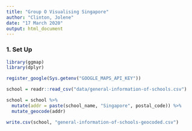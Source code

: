 ```yaml
---
title: "Group O Visualising Singapore"
author: "Clinton, Jolene"
date: "17 March 2020"
output: html_document
---
```


### 1. Set Up

```r
library(ggmap)
library(dplyr)

register_google(Sys.getenv("GOOGLE_MAPS_API_KEY"))

school = readr::read_csv("data/general-information-of-schools.csv")
```

```r
school = school %>%
  mutate(addr = paste(school_name, "Singapore", postal_code)) %>%
  mutate_geocode(addr)
```

```r
write.csv(school, "general-information-of-schools-geocoded.csv")
```


